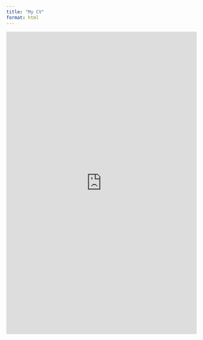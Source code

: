 ```yaml
---
title: "My CV"
format: html
---
```


<iframe src="https://mozilla.github.io/pdf.js/web/viewer.html?file=https://github.com/mkolgesiz/cv/raw/main/CV.pdf" width="100%" height="800px" style="border: none;"></iframe>

